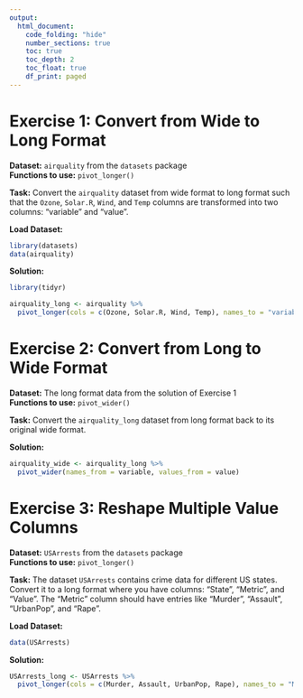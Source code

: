 ```yaml
---
output:
  html_document:
    code_folding: "hide"
    number_sections: true
    toc: true
    toc_depth: 2
    toc_float: true
    df_print: paged
---
```


# Exercise 1: Convert from Wide to Long Format

**Dataset:** `airquality` from the `datasets` package  
**Functions to use:** `pivot_longer()`

**Task:** Convert the `airquality` dataset from wide format to long format such that the `Ozone`, `Solar.R`, `Wind`, and `Temp` columns are transformed into two columns: "variable" and "value".

**Load Dataset:**
```r
library(datasets)
data(airquality)
```

**Solution:**
```r
library(tidyr)

airquality_long <- airquality %>%
  pivot_longer(cols = c(Ozone, Solar.R, Wind, Temp), names_to = "variable", values_to = "value")
```

# Exercise 2: Convert from Long to Wide Format

**Dataset:** The long format data from the solution of Exercise 1  
**Functions to use:** `pivot_wider()`

**Task:** Convert the `airquality_long` dataset from long format back to its original wide format.

**Solution:**
```r
airquality_wide <- airquality_long %>%
  pivot_wider(names_from = variable, values_from = value)
```

# Exercise 3: Reshape Multiple Value Columns

**Dataset:** `USArrests` from the `datasets` package  
**Functions to use:** `pivot_longer()`

**Task:** The dataset `USArrests` contains crime data for different US states. Convert it to a long format where you have columns: "State", "Metric", and "Value". The "Metric" column should have entries like "Murder", "Assault", "UrbanPop", and "Rape".

**Load Dataset:**
```r
data(USArrests)
```

**Solution:**
```r
USArrests_long <- USArrests %>%
  pivot_longer(cols = c(Murder, Assault, UrbanPop, Rape), names_to = "Metric", values_to = "Value")
```

